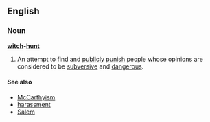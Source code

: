{{wikipedia}}
==English==
===Noun===
'''[[witch]]-[[hunt]]'''
#An attempt to find and [[publicly]] [[punish]] people whose opinions are considered to be [[subversive]] and [[dangerous]].

====See also====
*[[McCarthyism]]
*[[harassment]]
*[[Salem]]
